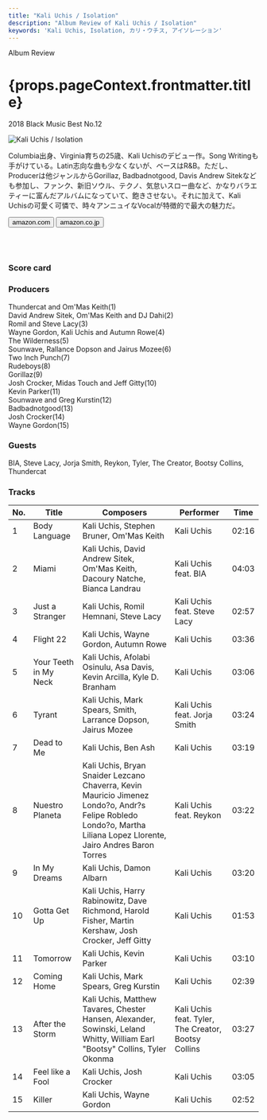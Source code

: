 ```yaml
---
title: "Kali Uchis / Isolation"
description: "Album Review of Kali Uchis / Isolation"
keywords: 'Kali Uchis, Isolation, カリ・ウチス, アイソレーション'
---
```




<p className="largeP">Album Review</p>
<h1 className="h1--no--margin">{props.pageContext.frontmatter.title}</h1>
<p className="largeP"><Link to="/best50/2018/">2018 Black Music Best No.12</Link></p>

<Row  className="image-card-group">
	<Column colMd={"4"} colLg={"4"} noGutterMdLeft="">
       <ImageCard>

![Kali Uchis / Isolation](../../images/cd/kaliuchis1L.jpg) 

</ImageCard>
	</Column>
	<Column colMd={"8"} colLg={"8"} noGutterMdLeft="">
	<p>
	Columbia出身、Virginia育ちの25歳、Kali Uchisのデビュー作。Song Writingも手がけている。Latin志向な曲も少なくないが、ベースはR&B。ただし、Producerは他ジャンルからGorillaz, Badbadnotgood, Davis Andrew Sitekなども参加し、ファンク、新旧ソウル、テクノ、気怠いスロー曲など、かなりバラエティーに富んだアルバムになっていて、飽きさせない。それに加えて、Kali Uchisの可愛く可憐で、時々アンニュイなVocalが特徴的で最大の魅力だ。
	</p>
	<div>
	  <Button href="https://amzn.to/2Z3y1Ea" kind="primary" size="small" renderIcon={ArrowUpRight24}>
      amazon.com
      </Button>
      <Button href="https://amzn.to/3eJARog" kind="secondary" size="small" renderIcon={ArrowUpRight24}>
      amazon.co.jp
      </Button>
	</div>
	<a style="display:inline-block;overflow:hidden;background:url(https://linkmaker.itunes.apple.com/ja-jp/lockup.svg?releaseDate=2018-04-06&kind=album&bubble=apple_music&style=mono-black) no-repeat;width:180px;height:45px;" href="https://geo.music.apple.com/jp/album/isolation/1358285249?mt=1&app=music&ls=1&at=11lcug"></a>
	<a style="display:inline-block;overflow:hidden;background:url(https://linkmaker.itunes.apple.com/ja-jp/badge-lrg.svg?releaseDate=2018-04-06T00:00:00Z&kind=album&bubble=itunes_music) no-repeat;width:140px;height:45px;" href="https://geo.music.apple.com/jp/album/isolation/1358285249?app=itunes&at=11lcug"></a>
	</Column>
</Row>
<Row >
	<Column colMd={"4"} colLg={"4"} noGutterMdLeft="">
<div>
    <h3>Score card</h3>
	<SliderJS1 value="5" />
    <SliderJS2 value="1" />
	<SliderJS3 value="1" />
    <SliderJS4 value="9" />
</div>
</Column>
<Column colMd={"8"} colLg={"8"} noGutterMdLeft="">
<div>
<h3>Producers</h3>
<p>
Thundercat and Om'Mas Keith(1)
<br/>David Andrew Sitek, Om'Mas Keith and DJ Dahi(2)
<br/>Romil and Steve Lacy(3)
<br/>Wayne Gordon, Kali Uchis and Autumn Rowe(4)
<br/>The Wilderness(5)
<br/>Sounwave, Rallance Dopson and Jairus Mozee(6)
<br/>Two Inch Punch(7)
<br/>Rudeboys(8)
<br/>Gorillaz(9)
<br/>Josh Crocker, Midas Touch and Jeff Gitty(10)
<br/>Kevin Parker(11)
<br/>Sounwave and Greg Kurstin(12)
<br/>Badbadnotgood(13)
<br/>Josh Crocker(14)
<br/>Wayne Gordon(15)
</p>
<h3>Guests</h3>
<p>
	BIA, Steve Lacy, Jorja Smith, Reykon, Tyler, The Creator, Bootsy Collins, Thundercat
</p>
</div>
</Column>
</Row>

<h3>Tracks</h3>

| No. |	 Title                |	 Composers                                                                                                                                                         	|	 Performer                                        |	 Time |
| --- |	--------------------- | ------------------------------------------------------------------------------------------------------------------------------------------------------------------- | --------------------------------------------------- | ----- |
| 1	  |	Body Language         | Kali Uchis, Stephen Bruner, Om'Mas Keith                                                                                                                           	| Kali Uchis                                          |	02:16 |
| 2	  |	Miami                 | Kali Uchis, David Andrew Sitek, Om'Mas Keith, Dacoury Natche, Bianca Landrau                                                                                       	| Kali Uchis feat. BIA                                |	04:03 |
| 3	  |	Just a Stranger       | Kali Uchis, Romil Hemnani, Steve Lacy                                                                                                                              	| Kali Uchis feat. Steve Lacy                         |	02:57 |
| 4	  |	Flight 22             | Kali Uchis, Wayne Gordon, Autumn Rowe                                                                                                                              	| Kali Uchis                                          |	03:36 |
| 5	  |	Your Teeth in My Neck | Kali Uchis, Afolabi Osinulu, Asa Davis, Kevin Arcilla, Kyle D. Branham                                                                                             	| Kali Uchis                                          |	03:06 |
| 6	  |	Tyrant                | Kali Uchis, Mark Spears, Smith, Larrance Dopson, Jairus Mozee                                                                                                      	| Kali Uchis feat. Jorja Smith                        |	03:24 |
| 7	  |	Dead to Me            | Kali Uchis, Ben Ash                                                                                                                                                	| Kali Uchis                                          |	03:19 |
| 8	  |	Nuestro Planeta       | Kali Uchis, Bryan Snaider Lezcano Chaverra, Kevin Mauricio Jimenez Londo?o, Andr?s Felipe Robledo Londo?o, Martha Liliana Lopez Llorente, Jairo Andres Baron Torres	| Kali Uchis feat. Reykon                             |	03:22 |
| 9	  |	In My Dreams          | Kali Uchis, Damon Albarn                                                                                                                                           	| Kali Uchis                                          |	03:20 |
| 10  |	Gotta Get Up          | Kali Uchis, Harry Rabinowitz, Dave Richmond, Harold Fisher, Martin Kershaw, Josh Crocker, Jeff Gitty                                                               	| Kali Uchis                                          |	01:53 |
| 11  |	Tomorrow              | Kali Uchis, Kevin Parker                                                                                                                                           	| Kali Uchis                                          |	03:10 |
| 12  |	Coming Home           | Kali Uchis, Mark Spears, Greg Kurstin                                                                                                                              	| Kali Uchis                                          |	02:39 |
| 13  |	After the Storm       | Kali Uchis, Matthew Tavares, Chester Hansen, Alexander, Sowinski, Leland Whitty, William Earl "Bootsy" Collins, Tyler Okonma                                       	| Kali Uchis feat. Tyler, The Creator, Bootsy Collins |	03:27 |
| 14  |	Feel like a Fool      | Kali Uchis, Josh Crocker                                                                                                                                           	| Kali Uchis                                          |	03:05 |
| 15  |	Killer                | Kali Uchis, Wayne Gordon                                                                                                                                           	| Kali Uchis                                          |	02:52 |
